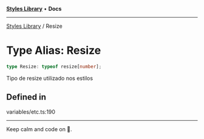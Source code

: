 
<Meta title="Libs/Styles/type-aliases/Resize" />



[**Styles Library**](/?path=/docs/libs-styles-overview--page) • **Docs**

***

[Styles Library](/?path=/docs/libs-styles-overview--page) / Resize

# Type Alias: Resize

```ts
type Resize: typeof resize[number];
```

Tipo de resize utilizado nos estilos

## Defined in

variables/etc.ts:190


***

Keep calm and code on 🤘.